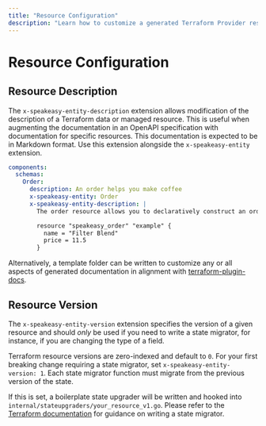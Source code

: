 ```yaml
---
title: "Resource Configuration"
description: "Learn how to customize a generated Terraform Provider resource, such as custom descriptions."
---
```


# Resource Configuration

## Resource Description

The `x-speakeasy-entity-description` extension allows modification of the description of a Terraform data or managed resource. This is useful when augmenting the documentation in an OpenAPI specification with documentation for specific resources. This documentation is expected to be in Markdown format. Use this extension alongside the `x-speakeasy-entity` extension.

```yaml
components:
  schemas:
    Order:
      description: An order helps you make coffee
      x-speakeasy-entity: Order
      x-speakeasy-entity-description: |
        The order resource allows you to declaratively construct an order for coffee.

        resource "speakeasy_order" "example" {
          name = "Filter Blend"
          price = 11.5
        }
```

Alternatively, a template folder can be written to customize any or all aspects of generated documentation in alignment with [terraform-plugin-docs](https://github.com/hashicorp/terraform-plugin-docs).

## Resource Version

The `x-speakeasy-entity-version` extension specifies the version of a given resource and should *only* be used if you need to write a state migrator, for instance, if you are changing the type of a field.

Terraform resource versions are zero-indexed and default to `0`. For your first breaking change requiring a state migrator, set `x-speakeasy-entity-version: 1`. Each state migrator function must migrate from the previous version of the state.

If this is set, a boilerplate state upgrader will be written and hooked into `internal/stateupgraders/your_resource_v1.go`. Please refer to the [Terraform documentation](https://developer.hashicorp.com/terraform/plugin/framework/resources/state-upgrade) for guidance on writing a state migrator.
